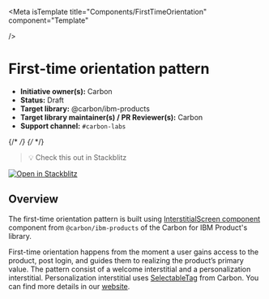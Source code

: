 
<Meta
  isTemplate
  title="Components/FirstTimeOrientation"
  component="Template"
  
/>


# First-time orientation pattern

- **Initiative owner(s):** Carbon
- **Status:** Draft
- **Target library:** @carbon/ibm-products
- **Target library maintainer(s) / PR Reviewer(s):** Carbon
- **Support channel:** `#carbon-labs`

{/* <!-- START doctoc generated TOC please keep comment here to allow auto update --> */}
{/* <!-- DON'T EDIT THIS SECTION, INSTEAD RE-RUN doctoc TO UPDATE --> */}

> 💡 Check this out in Stackblitz

[![Open in Stackblitz](https://developer.stackblitz.com/img/open_in_stackblitz.svg)](https://stackblitz.com/github/carbon-design-system/carbon-labs/tree/main/examples/react/FirstTimeOrientation)


## Overview

The first-time orientation pattern is built using  [InterstitialScreen component](https://ibm-products.carbondesignsystem.com/?path=/docs/experimental-onboarding-interstitialscreen) component from `@carbon/ibm-products`
 of the Carbon for IBM Product's library. 

First-time orientation happens from the moment a user gains access to the product, post login, and guides them to realizing the product’s primary value.
 The pattern consist of a welcome interstitial and a personalization interstitial. Personalization interstitial uses [SelectableTag](https://react.carbondesignsystem.com/?path=/story/components-tag--selectable) from Carbon. You can find more details in our [website](https://pages.github.ibm.com/carbon/ibm-products/patterns/onboarding-flows/orientation/).

 



<Canvas of={FirstTimeOrientationStory} />

